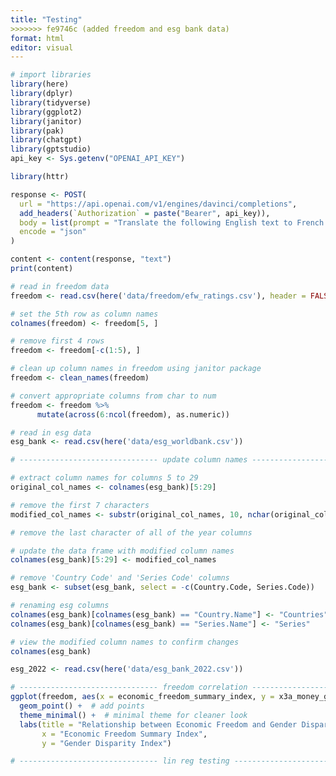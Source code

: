 ```yaml
---
title: "Testing"
>>>>>>> fe9746c (added freedom and esg bank data)
format: html
editor: visual
---
```


```r
# import libraries
library(here)
library(dplyr)
library(tidyverse)
library(ggplot2)
library(janitor)
library(pak)
library(chatgpt)
library(gptstudio)
api_key <- Sys.getenv("OPENAI_API_KEY")
```

```r
library(httr)

response <- POST(
  url = "https://api.openai.com/v1/engines/davinci/completions",
  add_headers(`Authorization` = paste("Bearer", api_key)),
  body = list(prompt = "Translate the following English text to French: 'Hello, world!'", max_tokens = 60),
  encode = "json"
)

content <- content(response, "text")
print(content)


```


```r

# read in freedom data
freedom <- read.csv(here('data/freedom/efw_ratings.csv'), header = FALSE)

# set the 5th row as column names
colnames(freedom) <- freedom[5, ]

# remove first 4 rows
freedom <- freedom[-c(1:5), ]

# clean up column names in freedom using janitor package 
freedom <- clean_names(freedom)

# convert appropriate columns from char to num
freedom <- freedom %>%
      mutate(across(6:ncol(freedom), as.numeric))

```

```r

# read in esg data
esg_bank <- read.csv(here('data/esg_worldbank.csv'))

# ------------------------------- update column names ------------------------------- #

# extract column names for columns 5 to 29
original_col_names <- colnames(esg_bank)[5:29]

# remove the first 7 characters
modified_col_names <- substr(original_col_names, 10, nchar(original_col_names))

# remove the last character of all of the year columns

# update the data frame with modified column names
colnames(esg_bank)[5:29] <- modified_col_names

# remove 'Country Code' and 'Series Code' columns
esg_bank <- subset(esg_bank, select = -c(Country.Code, Series.Code))

# renaming esg columns
colnames(esg_bank)[colnames(esg_bank) == "Country.Name"] <- "Countries"
colnames(esg_bank)[colnames(esg_bank) == "Series.Name"] <- "Series"

# view the modified column names to confirm changes
colnames(esg_bank)


```

```r
esg_2022 <- read.csv(here('data/esg_bank_2022.csv'))
```


```r
# ------------------------------- freedom correlation ------------------------------- #
ggplot(freedom, aes(x = economic_freedom_summary_index, y = x3a_money_growth)) +
  geom_point() +  # add points
  theme_minimal() +  # minimal theme for cleaner look
  labs(title = "Relationship between Economic Freedom and Gender Disparity",
       x = "Economic Freedom Summary Index",
       y = "Gender Disparity Index")

```


```r
# ------------------------------- lin reg testing ------------------------------- #

```







